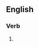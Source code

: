 {{also|spéculâtes}}

==English==

===Verb===
{{head|en|verb form}}

# {{en-third-person singular of|speculate}}